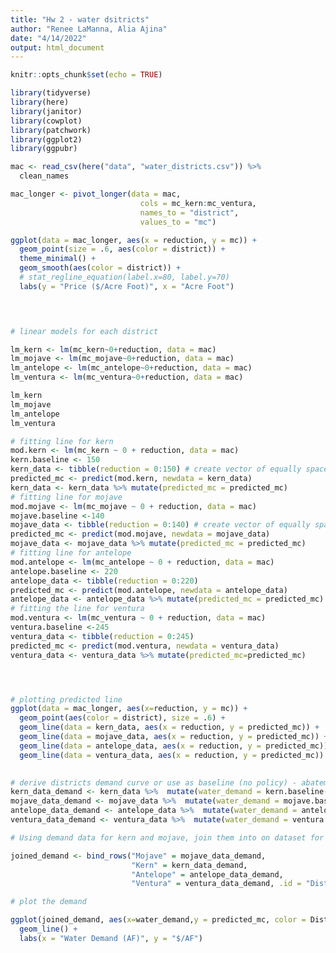 ```yaml
---
title: "Hw 2 - water dsitricts"
author: "Renee LaManna, Alia Ajina"
date: "4/14/2022"
output: html_document
---
```


```r
knitr::opts_chunk$set(echo = TRUE)

library(tidyverse)
library(here)
library(janitor)
library(cowplot)
library(patchwork)
library(ggplot2)
library(ggpubr)
```

```r
mac <- read_csv(here("data", "water_districts.csv")) %>% 
  clean_names

```


```r
mac_longer <- pivot_longer(data = mac,
                             cols = mc_kern:mc_ventura,
                             names_to = "district",
                             values_to = "mc")
```

```r
ggplot(data = mac_longer, aes(x = reduction, y = mc)) +
  geom_point(size = .6, aes(color = district)) +
  theme_minimal() +
  geom_smooth(aes(color = district)) + 
  # stat_regline_equation(label.x=80, label.y=70) 
  labs(y = "Price ($/Acre Foot)", x = "Acre Foot")


  
```


```r
# linear models for each district

lm_kern <- lm(mc_kern~0+reduction, data = mac)
lm_mojave <- lm(mc_mojave~0+reduction, data = mac)
lm_antelope <- lm(mc_antelope~0+reduction, data = mac)
lm_ventura <- lm(mc_ventura~0+reduction, data = mac)

lm_kern
lm_mojave 
lm_antelope
lm_ventura
```

``` r
# fitting line for kern
mod.kern <- lm(mc_kern ~ 0 + reduction, data = mac)
kern.baseline <- 150
kern_data <- tibble(reduction = 0:150) # create vector of equally spaced numbers
predicted_mc <- predict(mod.kern, newdata = kern_data)
kern_data <- kern_data %>% mutate(predicted_mc = predicted_mc)
# fitting line for mojave
mod.mojave <- lm(mc_mojave ~ 0 + reduction, data = mac)
mojave.baseline <-140
mojave_data <- tibble(reduction = 0:140) # create vector of equally spaced numbers
predicted_mc <- predict(mod.mojave, newdata = mojave_data)
mojave_data <- mojave_data %>% mutate(predicted_mc = predicted_mc)
# fitting line for antelope
mod.antelope <- lm(mc_antelope ~ 0 + reduction, data = mac)
antelope.baseline <- 220
antelope_data <- tibble(reduction = 0:220)
predicted_mc <- predict(mod.antelope, newdata = antelope_data)
antelope_data <- antelope_data %>% mutate(predicted_mc = predicted_mc)
# fitting the line for ventura
mod.ventura <- lm(mc_ventura ~ 0 + reduction, data = mac)
ventura.baseline <-245
ventura_data <- tibble(reduction = 0:245)
predicted_mc <- predict(mod.ventura, newdata = ventura_data)
ventura_data <- ventura_data %>% mutate(predicted_mc=predicted_mc)




# plotting predicted line
ggplot(data = mac_longer, aes(x=reduction, y = mc)) +
  geom_point(aes(color = district), size = .6) +
  geom_line(data = kern_data, aes(x = reduction, y = predicted_mc)) +
  geom_line(data = mojave_data, aes(x = reduction, y = predicted_mc)) +
  geom_line(data = antelope_data, aes(x = reduction, y = predicted_mc)) +
  geom_line(data = ventura_data, aes(x = reduction, y = predicted_mc))
  
```



```r
# derive districts demand curve or use as baseline (no policy) - abatement
kern_data_demand <- kern_data %>%  mutate(water_demand = kern.baseline-reduction)
mojave_data_demand <- mojave_data %>%  mutate(water_demand = mojave.baseline-reduction)
antelope_data_demand <- antelope_data %>%  mutate(water_demand = antelope.baseline-reduction)
ventura_data_demand <- ventura_data %>%  mutate(water_demand = ventura.baseline-reduction)

# Using demand data for kern and mojave, join them into on dataset for plotting

joined_demand <- bind_rows("Mojave" = mojave_data_demand,
                           "Kern" = kern_data_demand, 
                           "Antelope" = antelope_data_demand,
                           "Ventura" = ventura_data_demand, .id = "District")

# plot the demand

ggplot(joined_demand, aes(x=water_demand,y = predicted_mc, color = District)) +
  geom_line() +
  labs(x = "Water Demand (AF)", y = "$/AF") 
```







